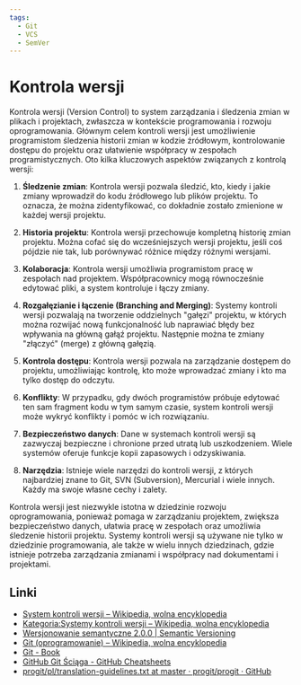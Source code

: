 ```yaml
---
tags:
  - Git
  - VCS
  - SemVer
---
```


# Kontrola wersji

Kontrola wersji (Version Control) to system zarządzania i śledzenia zmian w plikach i projektach, zwłaszcza w kontekście programowania i rozwoju oprogramowania. Głównym celem kontroli wersji jest umożliwienie programistom śledzenia historii zmian w kodzie źródłowym, kontrolowanie dostępu do projektu oraz ułatwienie współpracy w zespołach programistycznych. Oto kilka kluczowych aspektów związanych z kontrolą wersji:

1. **Śledzenie zmian**: Kontrola wersji pozwala śledzić, kto, kiedy i jakie zmiany wprowadził do kodu źródłowego lub plików projektu. To oznacza, że ​​można zidentyfikować, co dokładnie zostało zmienione w każdej wersji projektu.

2. **Historia projektu**: Kontrola wersji przechowuje kompletną historię zmian projektu. Można cofać się do wcześniejszych wersji projektu, jeśli coś pójdzie nie tak, lub porównywać różnice między różnymi wersjami.

3. **Kolaboracja**: Kontrola wersji umożliwia programistom pracę w zespołach nad projektem. Współpracownicy mogą równocześnie edytować pliki, a system kontroluje i łączy zmiany.

4. **Rozgałęzianie i łączenie (Branching and Merging)**: Systemy kontroli wersji pozwalają na tworzenie oddzielnych "gałęzi" projektu, w których można rozwijać nową funkcjonalność lub naprawiać błędy bez wpływania na główną gałąź projektu. Następnie można te zmiany "złączyć" (merge) z główną gałęzią.

5. **Kontrola dostępu**: Kontrola wersji pozwala na zarządzanie dostępem do projektu, umożliwiając kontrolę, kto może wprowadzać zmiany i kto ma tylko dostęp do odczytu.

6. **Konflikty**: W przypadku, gdy dwóch programistów próbuje edytować ten sam fragment kodu w tym samym czasie, system kontroli wersji może wykryć konflikty i pomóc w ich rozwiązaniu.

7. **Bezpieczeństwo danych**: Dane w systemach kontroli wersji są zazwyczaj bezpieczne i chronione przed utratą lub uszkodzeniem. Wiele systemów oferuje funkcje kopii zapasowych i odzyskiwania.

8. **Narzędzia**: Istnieje wiele narzędzi do kontroli wersji, z których najbardziej znane to Git, SVN (Subversion), Mercurial i wiele innych. Każdy ma swoje własne cechy i zalety.

Kontrola wersji jest niezwykle istotna w dziedzinie rozwoju oprogramowania, ponieważ pomaga w zarządzaniu projektem, zwiększa bezpieczeństwo danych, ułatwia pracę w zespołach oraz umożliwia śledzenie historii projektu. Systemy kontroli wersji są używane nie tylko w dziedzinie programowania, ale także w wielu innych dziedzinach, gdzie istnieje potrzeba zarządzania zmianami i współpracy nad dokumentami i projektami.

## Linki

- [System kontroli wersji – Wikipedia, wolna encyklopedia](https://pl.wikipedia.org/wiki/System_kontroli_wersji)
- [Kategoria:Systemy kontroli wersji – Wikipedia, wolna encyklopedia](https://pl.wikipedia.org/wiki/Kategoria:Systemy_kontroli_wersji)
- [Wersjonowanie semantyczne 2.0.0 | Semantic Versioning](https://semver.org/lang/pl/)
- [Git (oprogramowanie) – Wikipedia, wolna encyklopedia](<https://pl.wikipedia.org/wiki/Git_(oprogramowanie)>)
- [Git - Book](https://git-scm.com/book/pl/v2)
- [GitHub Git Ściąga - GitHub Cheatsheets](https://training.github.com/downloads/pl/github-git-cheat-sheet/)
- [progit/pl/translation-guidelines.txt at master · progit/progit · GitHub](https://github.com/progit/progit/blob/master/pl/translation-guidelines.txt)
